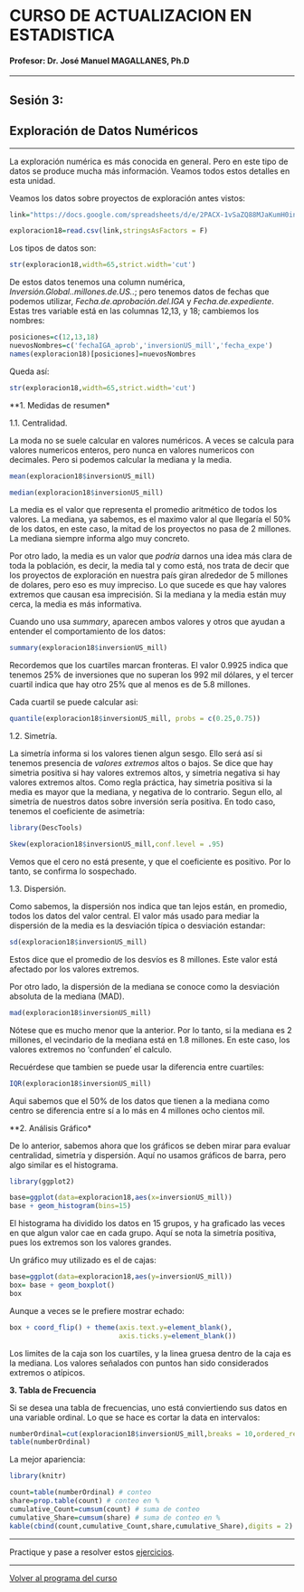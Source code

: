 # CURSO DE ACTUALIZACION EN ESTADISTICA

#### Profesor: Dr. José Manuel MAGALLANES, Ph.D

____

## Sesión 3: 

## **Exploración de Datos Numéricos**

____

La exploración numérica es más conocida en general. Pero en este tipo de datos se produce mucha más información. Veamos todos estos detalles en esta unidad.


Veamos los datos sobre proyectos de exploración antes vistos:

```r
link="https://docs.google.com/spreadsheets/d/e/2PACX-1vSaZQ88MJaKumH0inYTW5mWZhQmcfUhbxT8is0MbX26Ypj8JBnYv58muKhqzDt37UF2tpJxLywNe7Ct/pub?gid=130298120&single=FALSE&output=csv"

exploracion18=read.csv(link,stringsAsFactors = F)
```

Los tipos de datos son:
```r
str(exploracion18,width=65,strict.width='cut')
```

De estos datos tenemos una column numérica, _Inversión.Global..millones.de.US.._; pero tenemos datos de fechas que podemos utilizar, _Fecha.de.aprobación.del.IGA_ y _Fecha.de.expediente_. Estas tres variable está en las columnas 12,13, y 18; cambiemos los nombres:

```r
posiciones=c(12,13,18)
nuevosNombres=c('fechaIGA_aprob','inversionUS_mill','fecha_expe')
names(exploracion18)[posiciones]=nuevosNombres
```

Queda así:
```r
str(exploracion18,width=65,strict.width='cut')
```

**1. Medidas de resumen*

1.1. Centralidad.

La moda no se suele calcular en valores numéricos. A veces se calcula para valores numericos enteros, pero nunca en valores numericos con decimales. Pero si podemos calcular la mediana y la media.

```r
mean(exploracion18$inversionUS_mill)
```

```r
median(exploracion18$inversionUS_mill)
```

La media es el valor que representa el promedio aritmético de todos los valores. La mediana, ya sabemos, es el maximo valor al que llegaría el 50% de los datos, en este caso, la mitad de los proyectos no pasa de 2 millones. La mediana siempre informa algo muy concreto. 

Por otro lado, la media es un valor que *podría* darnos una idea más clara de toda la población, es decir, la media tal y como está, nos trata de decir que los proyectos de exploración en nuestra país giran alrededor de 5 millones de dolares, pero eso es muy impreciso. Lo que sucede es que hay valores extremos que causan esa imprecisión. Si la mediana y la media están muy cerca, la media es más informativa.

Cuando uno usa *summary*, aparecen ambos valores y otros que ayudan a entender el comportamiento de los datos:
```r
summary(exploracion18$inversionUS_mill)
```

Recordemos que los cuartiles marcan fronteras. El valor 0.9925 indica que tenemos 25% de inversiones que no superan los 992 mil dólares, y el tercer cuartil indica que hay otro 25% que al menos es de 5.8 millones. 

Cada cuartil se puede calcular asi:

```r
quantile(exploracion18$inversionUS_mill, probs = c(0.25,0.75))
```


1.2. Simetría.

La simetría informa si los valores tienen algun sesgo. Ello será así si tenemos presencia de *valores extremos* altos o bajos. Se dice que hay simetria positiva si hay valores extremos altos, y simetria negativa si hay valores extremos altos. Como regla práctica, hay simetria positiva si la media es mayor que la mediana, y negativa de lo contrario. Segun ello, al simetría de nuestros datos sobre inversión sería positiva. En todo caso, tenemos el coeficiente de asimetría:

```r
library(DescTools)

Skew(exploracion18$inversionUS_mill,conf.level = .95)
```

Vemos que el cero no está presente, y que el coeficiente es positivo. Por lo tanto, se confirma lo sospechado.


1.3. Dispersión.

Como sabemos, la dispersión nos indica que tan lejos están, en promedio, todos los datos del valor central. El valor más usado para mediar la dispersión de la media es la desviación típica o desviación estandar:

```r
sd(exploracion18$inversionUS_mill)
```

Estos dice que el promedio de los desvíos es 8 millones. Este valor está afectado por los valores extremos.

Por otro lado, la dispersión de la mediana se conoce como la desviación absoluta de la mediana (MAD).


```r
mad(exploracion18$inversionUS_mill)
```

Nótese que es mucho menor que la anterior. Por lo tanto, si la mediana es 2 millones, el vecindario de la mediana está en 1.8 millones. En este caso, los valores extremos no 'confunden' el calculo. 

Recuérdese que tambien se puede usar la diferencia entre cuartiles:
```r
IQR(exploracion18$inversionUS_mill)
```

Aqui sabemos que el 50% de los datos que tienen a la mediana como centro se diferencia entre sí a lo más en 4 millones ocho cientos mil.


**2. Análisis Gráfico*

De lo anterior, sabemos ahora que los gráficos se deben mirar para evaluar centralidad, simetría y dispersión. Aquí no usamos gráficos de barra, pero algo similar es el histograma.
```r
library(ggplot2)

base=ggplot(data=exploracion18,aes(x=inversionUS_mill))
base + geom_histogram(bins=15)
```

El histograma ha dividido los datos en 15 grupos, y ha graficado las veces en que algun valor cae en cada grupo. Aquí se nota la simetría positiva, pues los extremos son los valores grandes.

Un gráfico muy utilizado es el de cajas:
```r
base=ggplot(data=exploracion18,aes(y=inversionUS_mill))
box= base + geom_boxplot()
box
```

Aunque a veces se le prefiere mostrar echado:

```r
box + coord_flip() + theme(axis.text.y=element_blank(),
                           axis.ticks.y=element_blank())
```

Los limites de la caja son los cuartiles, y la linea gruesa dentro de la caja es la mediana. Los valores señalados con puntos han sido considerados extremos o atípicos.



**3. Tabla de Frecuencia**

Si se desea una tabla de frecuencias, uno está conviertiendo sus datos en una variable ordinal. Lo que se hace es cortar la data en intervalos:


```r
numberOrdinal=cut(exploracion18$inversionUS_mill,breaks = 10,ordered_result = T,include.lowest = T)
table(numberOrdinal)
```


La mejor apariencia:

```r
library(knitr)

count=table(numberOrdinal) # conteo
share=prop.table(count) # conteo en %
cumulative_Count=cumsum(count) # suma de conteo
cumulative_Share=cumsum(share) # suma de conteo en %
kable(cbind(count,cumulative_Count,share,cumulative_Share),digits = 2)
```




____


Practique y pase a resolver estos [ejercicios](https://htmlpreview.github.io/?https://github.com/CoursesAndTutorials/Estadistica/blob/master/sesion3_ejercicio.html).

____

[Volver al programa del curso](https://coursesandtutorials.github.io/Estadistica/)

